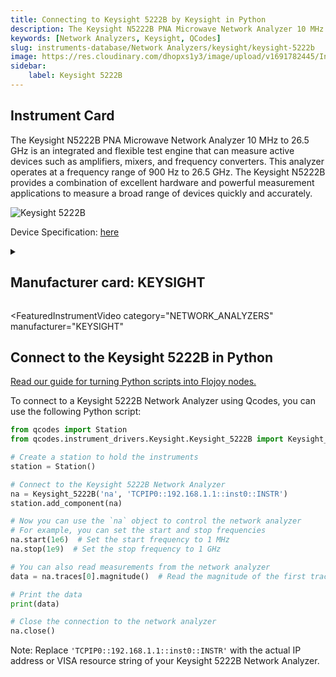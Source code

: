 ```yaml
---
title: Connecting to Keysight 5222B by Keysight in Python
description: The Keysight N5222B PNA Microwave Network Analyzer 10 MHz to 26.5 GHz is an integrated and flexible test engine that can measure active devices such as amplifiers, mixers, and frequency converters. This analyzer operates at a frequency range of 900 Hz to 26.5 GHz. The Keysight N5222B provides a combination of excellent hardware and powerful measurement applications to measure a broad range of devices quickly and accurately.
keywords: [Network Analyzers, Keysight, QCodes] 
slug: instruments-database/Network Analyzers/keysight/keysight-5222b 
image: https://res.cloudinary.com/dhopxs1y3/image/upload/v1691782445/Instruments/Network%20Analyzer/Keysight-5222B/Keysight-5222B.jpg
sidebar:
    label: Keysight 5222B 
---
```



## Instrument Card

The Keysight N5222B PNA Microwave Network Analyzer 10 MHz to 26.5 GHz is an integrated and flexible test engine that can measure active devices such as amplifiers, mixers, and frequency converters. This analyzer operates at a frequency range of 900 Hz to 26.5 GHz. The Keysight N5222B provides a combination of excellent hardware and powerful measurement applications to measure a broad range of devices quickly and accurately. 

![Keysight 5222B](https://res.cloudinary.com/dhopxs1y3/image/upload/v1691782445/Instruments/Network%20Analyzer/Keysight-5222B/Keysight-5222B.jpg)

Device Specification: [here](https://www.keysight.com/us/en/assets/9018-03959/technical-specifications/9018-03959.pdf)

<details style={{ marginTop: "15px"}}>
<summary><h2 style={{display:'inline'}}>Manufacturer card: KEYSIGHT</h2></summary>

![KEYSIGHT](https://res.cloudinary.com/dhopxs1y3/image/upload/v1692125973/Instruments/Vendor%20Logos/Keysight.png)

Keysight Technologies, or Keysight, is an American company that manufactures electronics test and measurement equipment and software

- Headquarters: USA
- Yearly Revenue (millions, USD): 5420
- Vendor Website: [here](https://www.keysight.com/us/en/home.html)

</details>


<FeaturedInstrumentVideo
  category="NETWORK_ANALYZERS"
  manufacturer="KEYSIGHT"
></FeaturedInstrumentVideo>

## Connect to the Keysight 5222B in Python

[Read our guide for turning Python scripts into Flojoy nodes.](https://docs.flojoy.ai/contribution/blocks/custom-flojoy-block/)



<Tabs>
<TabItem value="Flojoy" label="Flojoy" className="flojoy-instrument-tabs">

<NodeCardCollection category="NETWORK_ANALYZERS" manufacturer="Keysight"></NodeCardCollection>

</TabItem>
<TabItem value="QCodes" label="QCodes">

To connect to a Keysight 5222B Network Analyzer using Qcodes, you can use the following Python script:

```python
from qcodes import Station
from qcodes.instrument_drivers.Keysight.Keysight_5222B import Keysight_5222B

# Create a station to hold the instruments
station = Station()

# Connect to the Keysight 5222B Network Analyzer
na = Keysight_5222B('na', 'TCPIP0::192.168.1.1::inst0::INSTR')
station.add_component(na)

# Now you can use the `na` object to control the network analyzer
# For example, you can set the start and stop frequencies
na.start(1e6)  # Set the start frequency to 1 MHz
na.stop(1e9)  # Set the stop frequency to 1 GHz

# You can also read measurements from the network analyzer
data = na.traces[0].magnitude()  # Read the magnitude of the first trace

# Print the data
print(data)

# Close the connection to the network analyzer
na.close()
```

Note: Replace `'TCPIP0::192.168.1.1::inst0::INSTR'` with the actual IP address or VISA resource string of your Keysight 5222B Network Analyzer.

</TabItem>
</Tabs>